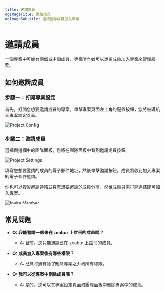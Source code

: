```yaml
---
title: 邀請成員
ogImageTitle: 邀請成員
ogImageSubtitle: 邀請團隊成員加入專案
---
```


# 邀請成員

一個專案中可能有兩個或多個成員，專案所有者可以邀請成員加入專案來管理服務。

## 如何邀請成員

### 步驟一：打開專案設定

首先，打開您想要邀請成員的專案。單擊專案頁面左上角的配置按鈕，您將被導航到專案設定頁面。

![Project Config](/manage/invite/project-config.png)

### 步驟二：邀請成員

選擇側邊欄中的團隊面板，您將在團隊面板中看到邀請成員按鈕。

![Project Settings](/manage/invite/project-settings.png)

填寫您想要邀請的成員的電子郵件地址，然後單擊邀請按鈕。成員將收到加入專案的電子郵件邀請。

你也可以複製邀請連結並與您想要邀請的成員分享，然後成員只需打開連結即可加入專案。

![Invite Member](/manage/invite/invite.png)

## 常見問題

- **Q: 我能邀請一個未在 zeabur 上註冊的成員嗎？**
    - A: 目前，您只能邀請已在 zeabur 上註冊的成員。

- **Q: 成員加入專案後有哪些權限？**
    - A: 成員將擁有除了刪除專案之外的所有權限。

- **Q: 我可以從專案中刪除成員嗎？**
    - A: 是的，您可以在專案設定頁面的團隊面板中刪除專案中的成員。